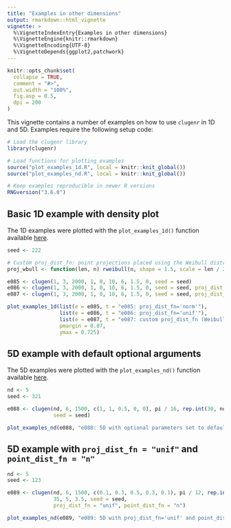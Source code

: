 ```yaml
---
title: "Examples in other dimensions"
output: rmarkdown::html_vignette
vignette: >
  %\VignetteIndexEntry{Examples in other dimensions}
  %\VignetteEngine{knitr::rmarkdown}
  %\VignetteEncoding{UTF-8}
  %\VignetteDepends{ggplot2,patchwork}
---
```


```r
knitr::opts_chunk$set(
  collapse = TRUE,
  comment = "#>",
  out.width = "100%",
  fig.asp = 0.5,
  dpi = 200
)
```

This vignette contains a number of examples on how to use `clugenr` in 1D and
5D. Examples require the following setup code:

```r
# Load the clugenr library
library(clugenr)

# Load functions for plotting examples
source("plot_examples_1d.R", local = knitr::knit_global())
source("plot_examples_nd.R", local = knitr::knit_global())

# Keep examples reproducible in newer R versions
RNGversion("3.6.0")
```

## Basic 1D example with density plot

The 1D examples were plotted with the `plot_examples_1d()` function available
[here](https://github.com/clugen/clugenr/blob/main/vignettes/plot_examples_1d.R).

```r
seed <- 222
```

```r
# Custom proj_dist_fn: point projections placed using the Weibull distribution
proj_wbull <- function(len, n) rweibull(n, shape = 1.5, scale = len / 2) - len / 2
```

```r
e085 <- clugen(1, 3, 2000, 1, 0, 10, 6, 1.5, 0, seed = seed)
e086 <- clugen(1, 3, 2000, 1, 0, 10, 6, 1.5, 0, seed = seed, proj_dist_fn = "unif")
e087 <- clugen(1, 3, 2000, 1, 0, 10, 6, 1.5, 0, seed = seed, proj_dist_fn = proj_wbull)
```

```r
plot_examples_1d(list(e = e085, t = "e085: proj_dist_fn='norm'"),
                 list(e = e086, t = "e086: proj_dist_fn='unif'"),
                 list(e = e087, t = "e087: custom proj_dist_fn (Weibull)"),
                 pmargin = 0.07,
                 ymax = 0.725)
```

## 5D example with default optional arguments

The 5D examples were plotted with the `plot_examples_nd()` function available
[here](https://github.com/clugen/clugenr/blob/main/vignettes/plot_examples_nd.R).

```r
nd <- 5
seed <- 321
```

```r
e088 <- clugen(nd, 6, 1500, c(1, 1, 0.5, 0, 0), pi / 16, rep.int(30, nd), 30, 4, 3,
               seed = seed)
```

```r
plot_examples_nd(e088, "e088: 5D with optional parameters set to defaults")
```

## 5D example with `proj_dist_fn = "unif"` and `point_dist_fn = "n"`

```r
nd <- 5
seed <- 123
```

```r
e089 <- clugen(nd, 6, 1500, c(0.1, 0.3, 0.5, 0.3, 0.1), pi / 12, rep.int(30, nd),
               35, 5, 3.5, seed = seed,
               proj_dist_fn = "unif", point_dist_fn = "n")
```

```r
plot_examples_nd(e089, "e089: 5D with proj_dist_fn='unif' and point_dist_fn='n'")
```



